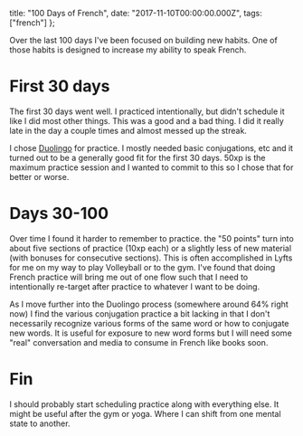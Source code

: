   title: "100 Days of French",
  date: "2017-11-10T00:00:00.000Z",
  tags: ["french"]
};

Over the last 100 days I've been focused on building new
habits. One of those habits is designed to increase my
ability to speak French.

# First 30 days

The first 30 days went well. I practiced intentionally, but
didn't schedule it like I did most other things. This was a
good and a bad thing. I did it really late in the day a
couple times and almost messed up the streak.

I chose [Duolingo](https://www.duolingo.com/) for practice.
I mostly needed basic conjugations, etc and it turned out to
be a generally good fit for the first 30 days. 50xp is the
maximum practice session and I wanted to commit to this so I
chose that for better or worse.

# Days 30-100

Over time I found it harder to remember to practice. the "50
points" turn into about five sections of practice (10xp
each) or a slightly less of new material (with bonuses for
consecutive sections). This is often accomplished in Lyfts
for me on my way to play Volleyball or to the gym. I've
found that doing French practice will bring me out of one
flow such that I need to intentionally re-target after
practice to whatever I want to be doing.

As I move further into the Duolingo process (somewhere
around 64% right now) I find the various conjugation
practice a bit lacking in that I don't necessarily recognize
various forms of the same word or how to conjugate new
words. It is useful for exposure to new word forms but I
will need some "real" conversation and media to consume in
French like books soon.

# Fin

I should probably start scheduling practice along with
everything else. It might be useful after the gym or yoga.
Where I can shift from one mental state to another.
